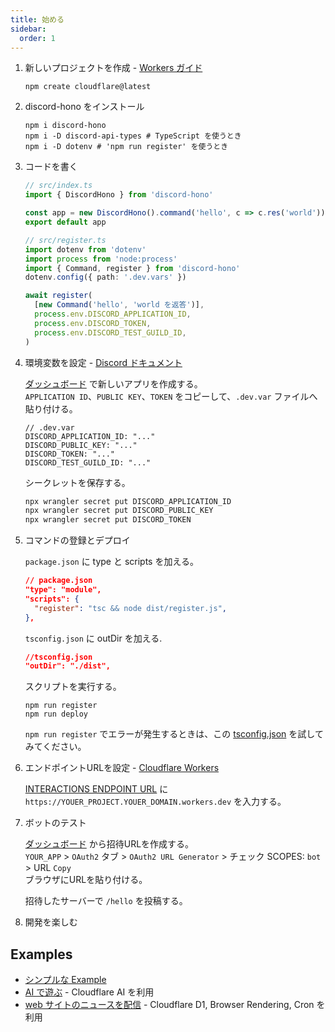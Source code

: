 ```yaml
---
title: 始める
sidebar:
  order: 1
---
```



<Steps>

1. 新しいプロジェクトを作成 - [Workers ガイド](https://developers.cloudflare.com/workers/get-started/guide/)

   ```shell
   npm create cloudflare@latest
   ```

2. discord-hono をインストール

   ```shell
   npm i discord-hono
   npm i -D discord-api-types # TypeScript を使うとき
   npm i -D dotenv # 'npm run register' を使うとき
   ```

3. コードを書く

   ```ts
   // src/index.ts
   import { DiscordHono } from 'discord-hono'

   const app = new DiscordHono().command('hello', c => c.res('world'))
   export default app
   ```

   ```ts
   // src/register.ts
   import dotenv from 'dotenv'
   import process from 'node:process'
   import { Command, register } from 'discord-hono'
   dotenv.config({ path: '.dev.vars' })

   await register(
     [new Command('hello', 'world を返答')],
     process.env.DISCORD_APPLICATION_ID,
     process.env.DISCORD_TOKEN,
     process.env.DISCORD_TEST_GUILD_ID,
   )
   ```

4. 環境変数を設定 - [Discord ドキュメント](https://discord.com/developers/docs/tutorials/hosting-on-cloudflare-workers#creating-an-app-on-discord)

   [ダッシュボード](https://discord.com/developers/applications) で新しいアプリを作成する。  
   `APPLICATION ID`、`PUBLIC KEY`、`TOKEN` をコピーして、`.dev.var` ファイルへ貼り付ける。

   ```
   // .dev.var
   DISCORD_APPLICATION_ID: "..."
   DISCORD_PUBLIC_KEY: "..."
   DISCORD_TOKEN: "..."
   DISCORD_TEST_GUILD_ID: "..."
   ```

   シークレットを保存する。

   ```sh
   npx wrangler secret put DISCORD_APPLICATION_ID
   npx wrangler secret put DISCORD_PUBLIC_KEY
   npx wrangler secret put DISCORD_TOKEN
   ```

5. コマンドの登録とデプロイ

   `package.json` に type と scripts を加える。

   ```json
   // package.json
   "type": "module",
   "scripts": {
     "register": "tsc && node dist/register.js",
   },
   ```

   `tsconfig.json` に outDir を加える.

   ```json
   //tsconfig.json
   "outDir": "./dist",
   ```

   スクリプトを実行する。

   ```shell
   npm run register
   npm run deploy
   ```

   `npm run register` でエラーが発生するときは、この [tsconfig.json](https://github.com/LuisFun/discord-hono-example/blob/main/tsconfig.json) を試してみてください。

6. エンドポイントURLを設定 - [Cloudflare Workers](https://dash.cloudflare.com/?to=/:account/workers-and-pages)

   [INTERACTIONS ENDPOINT URL](https://discord.com/developers/applications) に `https://YOUER_PROJECT.YOUER_DOMAIN.workers.dev` を入力する。

7. ボットのテスト

   [ダッシュボード](https://discord.com/developers/applications) から招待URLを作成する。  
   `YOUR_APP` > `OAuth2` タブ > `OAuth2 URL Generator` > チェック SCOPES: `bot` > URL `Copy`  
   ブラウザにURLを貼り付ける。

   招待したサーバーで `/hello` を投稿する。

8. 開発を楽しむ

</Steps>

## Examples

- [シンプルな Example](https://github.com/LuisFun/discord-hono-example)
- [AI で遊ぶ](https://github.com/LuisFun/discord-bot-cloudflare-ai) - Cloudflare AI を利用
- [web サイトのニュースを配信](https://github.com/LuisFun/discord-bot-hoyo-news) - Cloudflare D1, Browser Rendering, Cron を利用
